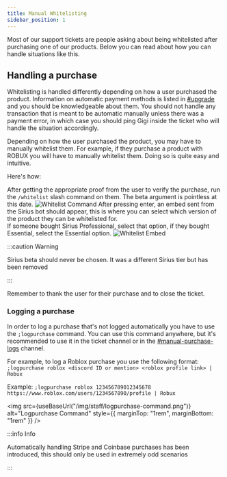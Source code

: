 ```yaml
---
title: Manual Whitelisting
sidebar_position: 1
---
```



Most of our support tickets are people asking about being whitelisted after purchasing one of our products. Below you can read about how you can handle situations like this.

## Handling a purchase

Whitelisting is handled differently depending on how a user purchased the product. Information on automatic payment methods is listed in <ins>[#upgrade](https://discord.com/channels/939553319750344744/939900864938795068)</ins> and you should be knowledgeable about them. You should not handle any transaction that is meant to be automatic manually unless there was a payment error, in which case you should ping Gigi inside the ticket who will handle the situation accordingly.

Depending on how the user purchased the product, you may have to manually whitelist them. For example, if they purchase a product with ROBUX you will have to manually whitelist them. Doing so is quite easy and intuitive.

Here's how:

<Tabs>
  <TabItem value="step1" label="Step 1" default>
    After getting the appropriate proof from the user to verify the purchase, run the <code>/whitelist</code> slash command on them. The beta argument is pointless at this date.
    <img src={useBaseUrl("/img/staff/whitelistcommand.png")} alt="Whitelist Command" style={{marginTop: "1rem"}} />
  </TabItem>
  <TabItem value="step2" label="Step 2">
    After pressing enter, an embed sent from the Sirius bot should appear, this is where you can select which version of the product they can be whitelisted for. <br /> If someone bought Sirius Professional, select that option, if they bought Essential, select the Essential option.
    <img src={useBaseUrl("/img/staff/whitelistembed.gif")} alt="Whitelist Embed" style={{marginTop: "1rem", marginBottom: "1rem"}} />

:::caution Warning

Sirius beta should never be chosen. It was a different Sirius tier but has been removed

:::

  </TabItem>
  <TabItem value="step3" label="Last Step">
  Remember to thank the user for their purchase and to close the ticket.
  </TabItem>
</Tabs>

### Logging a purchase

In order to log a purchase that's not logged automatically you have to use the `;logpurchase` command.
You can use this command anywhere, but it's recommended to use it in the ticket channel or in the [#manual-purchase-logs](https://discord.com/channels/939553319750344744/939910602564968538) channel.

For example, to log a Roblox purchase you use the following format:
`;logpurchase roblox <discord ID or mention> <roblox profile link> | Robux`

Example:
`;logpurchase roblox 123456789012345678 https://www.roblox.com/users/1234567890/profile | Robux`

<img src={useBaseUrl("/img/staff/logpurchase-command.png")} alt="Logpurchase Command" style={{ marginTop: "1rem", marginBottom: "1rem" }} />

:::info Info

Automatically handling Stripe and Coinbase purchases has been introduced, this should only be used in extremely odd scenarios

:::
